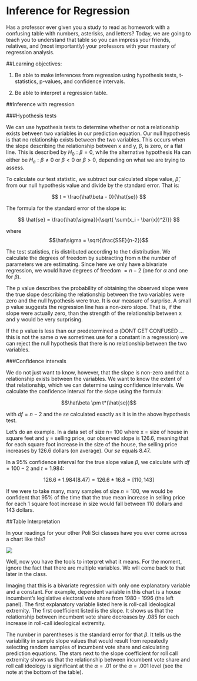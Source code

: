 # Inference for Regression

Has a professor ever given you a study to read as homework with a confusing table with numbers, asterisks, and letters?  Today, we are going to teach you to understand that table so you can impress your friends, relatives, and (most importantly) your professors with your mastery of regression analysis.

##Learning objectives:

1) Be able to make inferences from regression using hypothesis tests, t-statistics, p-values, and confidence intervals.

2) Be able to interpret a regression table.

##Inference with regression

###Hypothesis tests

We can use hypothesis tests to determine whether or not a relationship exists between two variables in our prediction equation. Our null hypothesis is that no relationship exists between the two variables. This occurs when the slope describing the relationship between x and y, $\beta$, is zero, or a flat line.  This is described by $H_0: \beta = 0$, while the alternative hypothesis Ha can either be $H_a: \beta \neq 0$ or $\beta < 0$ or $\beta > 0$, depending on what we are trying to assess.

To calculate our test statistic, we subtract our calculated slope value, $\hat\beta$, from our null hypothesis value and divide by the standard error. That is:

$$ t = \frac{\hat\beta - 0}{\hat{se}} $$

The formula for the standard error of the slope is:

$$ \hat{se} = \frac{\hat{\sigma}}{\sqrt{ \sum(x_i - \bar{x})^2)}} $$

where $$\hat\sigma = \sqrt{\frac{SSE}{n-2}}$$

The test statistics, $t$ is distributed according to the t distribution.  We calculate the degrees of freedom by subtracting from n the number of parameters we are estimating. Since here we only have a bivariate regression, we would have degrees of freedom $= n -2$ (one for $\alpha$ and one for $\beta$). 

The p value describes the probability of obtaining the observed slope were the true slope describing the relationship between the two variables were zero and the null hypothesis were true. It is our measure of surprise. A small p value suggests the regression line has a non-zero slope.  That is, if the slope were actually zero, than the strength of the relationship between x and y would be very surprising.

If the p value is less than our predetermined $\alpha$ (DONT GET CONFUSED ... this is not the same $\alpha$ we sometimes use for a constant in a regression) we can reject the null hypothesis that there is no relationship between the two variables.

###Confidence intervals

We do not just want to know, however, that the slope is non-zero and that a relationship exists between the variables. We want to know the extent of that relationship, which we can determine using confidence intervals.  We calculate the confidence interval for the slope using the formula:

$$\hat\beta \pm t*(\hat{se})$$

with $df = n - 2$ and the $se$ calculated exactly as it is in the above hypothesis test.

Let's do an example. In a data set of size n= 100 where x = size of house in square feet and y = selling price, our observed slope is 126.6, meaning that for each square foot increase in the size of the house, the selling price increases by 126.6 dollars (on average). Our $se$ equals 8.47.

In a 95% confidence interval for the true slope value $\beta$, we calculate with $df = 100 - 2$ and $t = 1.984$:

$$ 126.6 \pm 1.984 (8.47) = 126.6 \pm 16.8 = [110, 143]$$

If we were to take many, many samples of size $n = 100$, we would be confident that 95% of the time that the true mean increase in selling price for each 1 square foot increase in size would fall between 110 dollars and 143 dollars.

##Table Interpretation

In your readings for your other Poli Sci classes have you ever come across a chart like this?

![](11.png)

Well, now you have the tools to interpret what it means.  For the moment, ignore the fact that there are multiple variables.  We will come back to that later in the class.

Imaging that this is a bivariate regression with only one explanatory variable and a constant.  For example, dependent variable in this chart is a house incumbent's legislative electoral vote share from 1980 - 1996 (the left panel). The first explanatory variable listed here is roll-call ideological extremity. The first coefficient listed is the slope. It shows us that the relationship between incumbent vote share decreases by .085 for each increase in roll-call ideological extremity. 

The number in parentheses is the standard error for that $\beta$.  It tells us the variability in sample slope values that would result from repeatedly selecting random samples of incumbent vote share and calculating prediction equations. The stars next to the slope coefficient for roll call extremity shows us that the relationship between incumbent vote share and roll call ideology is significant at the $\alpha = .01$ or the $\alpha = .001$ level (see the note at the bottom of the table).